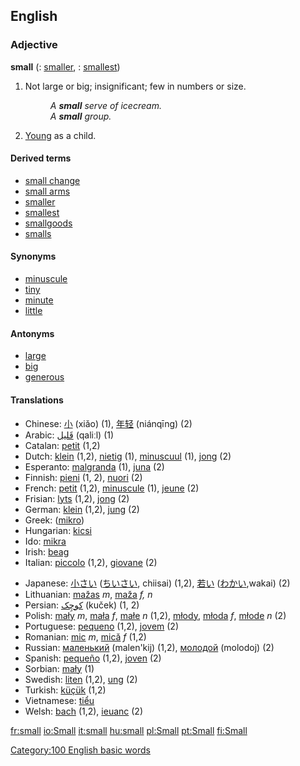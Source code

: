 ==English==

=== Adjective ===
'''small'''  ({{compar}}: [[smaller]], {{superl}}: [[smallest]])
# Not large or big; insignificant; few in numbers or size.
#:''A '''small''' serve of icecream.''
#:''A '''small''' group.''
# [[Young]] as a child.

====Derived terms====
*[[small change]]
*[[small arms]]
*[[smaller]]
*[[smallest]]
*[[smallgoods]]
*[[smalls]]

====Synonyms====
*[[minuscule]]
*[[tiny]]
*[[minute]]
*[[little]]

====Antonyms====
*[[large]]
*[[big]]
*[[generous]]

==== Translations ====
{{top}}
*Chinese: [[小]] (xiǎo) (1), [[年轻]] (niánqīng) (2)
*Arabic:  [[قَليل]] (qaliːl) (1)
*Catalan: [[petit]] (1,2)
*Dutch: [[klein]] (1,2), [[nietig]] (1), [[minuscuul]] (1), [[jong]] (2)
*Esperanto: [[malgranda]] (1), [[juna]] (2)
*Finnish: [[pieni]] (1, 2), [[nuori]] (2)
*French: [[petit]] (1,2), [[minuscule]] (1), [[jeune]] (2)
*Frisian: [[lyts]] (1,2), [[jong]] (2)
*German: [[klein]] (1,2), [[jung]] (2)
*Greek: ([[mikro]])
*Hungarian: [[kicsi]]
*Ido: [[mikra]]
*Irish: [[beag]]
*Italian: [[piccolo]] (1,2), [[giovane]] (2)
{{mid}}
*Japanese: [[小さい]] ([[ちいさい]], chiisai) (1,2), [[若い]] ([[わかい]],wakai) (2)
*Lithuanian: [[mažas]] ''m'', [[maža]] ''f, n''
*Persian:  [[كوچِک]] (kuček) (1, 2)
*Polish: [[mały]] ''m'', [[mała]] ''f'', [[małe]] ''n'' (1,2), [[młody]], [[młoda]] ''f'', [[młode]] ''n'' (2)
*Portuguese: [[pequeno]] (1,2), [[jovem]] (2)
*Romanian: [[mic]] ''m'', [[mică]] ''f'' (1,2)
*Russian: [[маленький]] (malen'kij) (1,2), [[молодой]] (molodoj) (2)
*Spanish: [[pequeño]] (1,2), [[joven]] (2)
*Sorbian: [[mały]] (1)
*Swedish: [[liten]] (1,2), [[ung]] (2)
*Turkish: [[küçük]] (1,2)
*Vietnamese: [[tiểu]]
*Welsh: [[bach]] (1,2), [[ieuanc]] (2)
{{bottom}}

[[Category:100 English basic words]]

[[fr:small]]
[[io:Small]]
[[it:small]]
[[hu:small]]
[[pl:Small]]
[[pt:Small]]
[[fi:Small]]
